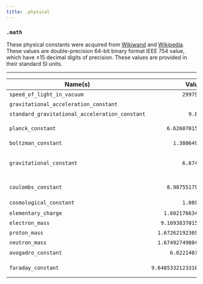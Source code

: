 ```yaml
---
title: .physical
---
```


### `.math`

These physical constants were acquired from [Wikiwand](https://www.wikiwand.com/en) and [Wikipedia](https://en.wikipedia.org/wiki/List_of_physical_constants). These values are double-precision 64-bit binary format IEEE 754 value, which have ±15 decimal digits of precision. These values are provided in their standard SI units.

---

| Name(s)                                        |              Value(s) | Unit(s)                |
| ---------------------------------------------- | --------------------: | ---------------------- |
| `speed_of_light_in_vacuum`                     |           `299792458` | $m/s$                  |
| `gravitational_acceleration_constant`          |                `9.81` | $m/s$                  |
| `standard_gravitational_acceleration_constant` |             `9.80665` | $m/s$                  |
| `planck_constant`                              |      `6.62607015e-23` | $J⋅Hz^{-1}$            |
| `boltzman_constant`                            |        `1.380649e-23` | $J⋅K^{-1}$             |
| `gravitational_constant`                       |           `6.674e-11` | $m^{3}⋅kg^{-1}⋅s^{-2}$ |
| `coulombs_constant`                            |      `8.9875517923e9` | $N⋅m^{2}⋅C^{-2}$       |
| `cosmological_constant`                        |           `1.089e-52` | $m^{-2}$               |
| `elementary_charge`                            |     `1.602176634e-19` | $C$                    |
| `electron_mass`                                |    `9.1093837015e-31` | $kg$                   |
| `proton_mass`                                  |   `1.67262192369e-27` | $kg$                   |
| `neutron_mass`                                 |   `1.67492749804e-27` | $kg$                   |
| `avogadro_constant`                            |       `6.02214076e23` | $mol^{-1}$             |
| `faraday_constant`                             | `9.648533212331001e4` | $C⋅mol^{-1}$           |
